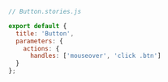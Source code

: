 ```js
// Button.stories.js

export default {
  title: 'Button',
  parameters: {
    actions: {
      handles: ['mouseover', 'click .btn']
  }
};

```